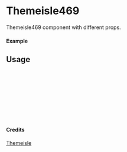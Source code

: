 
<Meta of={Themeisle469} title="Themeisle/Themeisle469" />

# Themeisle469

Themeisle469 component with different props.

#### Example

<Canvas of={Themeisle469.Primary} />

## Usage

```ts
import { Themeisle469 } from "yadl-ui";

const Example = () => {
  return (
      <Themeisle469 />
  );
};

export default Example;
```

#### Credits
[Themeisle](https://themeisle.com/illustrations)
